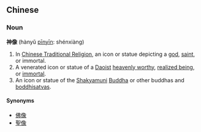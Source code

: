 ==Chinese==
===Noun===
'''神像''' (hànyǔ [[pinyin|pīnyīn]]: shénxiàng)
#In [[Chinese Traditional Religion]], an icon or statue depicting a [[god]], [[saint]], or immortal.
#A venerated icon or statue of a [[Daoist]] [[heavenly worthy]], [[realized being]], or [[immortal]].
#An icon or statue of the [[Shakyamuni]] [[Buddha]] or other buddhas and [[boddhisatva]]s.

====Synonyms====
*[[佛像]]
*[[聖像]]